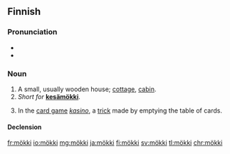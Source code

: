 ==Finnish==
{{Finnish index|m|ö}}

===Pronunciation===
* {{IPA|lang=fi|[ˈmø̞kːi]}}
* {{hyphenation|mök|ki|lang=fi}}

===Noun===
{{fi-noun}}

# A small, usually wooden house; [[cottage]], [[cabin]].
# ''Short for'' [[kesämökki|'''kesämökki''']].
# {{context|card games|lang=fi}} In the [[card game]] ''[[kasino#Finnish|kasino]]'', a [[trick]] made by emptying the table of cards.

====Declension====
{{fi-decl-risti|mö|kk|k|ä}}

[[fr:mökki]]
[[io:mökki]]
[[mg:mökki]]
[[ja:mökki]]
[[fi:mökki]]
[[sv:mökki]]
[[tl:mökki]]
[[chr:mökki]]